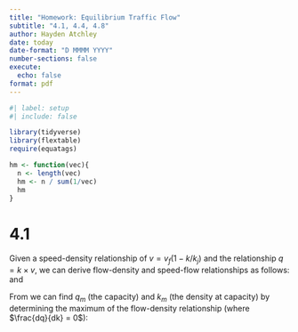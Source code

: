 ```yaml
---
title: "Homework: Equilibrium Traffic Flow"
subtitle: "4.1, 4.4, 4.8"
author: Hayden Atchley
date: today
date-format: "D MMMM YYYY"
number-sections: false
execute: 
  echo: false
format: pdf
---
```


```r
#| label: setup
#| include: false

library(tidyverse)
library(flextable)
require(equatags)

hm <- function(vec){
  n <- length(vec)
  hm <- n / sum(1/vec)
  hm
}
```

# 4.1

Given a speed-density relationship of $v = v_f(1-k/k_j)$ and the relationship $q = k\times v$, we can derive flow-density and speed-flow relationships as follows:
\begin{align}
q &= kv \nonumber\\
q &= kv_f(1-\frac{k}{k_j}) \nonumber\\
q &= kv_f - \frac{k^2v_f}{k_j} \label{qk}
\end{align}  
and
\begin{align}
k = \frac{q}{v},\quad v &= v_f(1-\frac{k}{k_j}) \nonumber\\
\implies v &= v_f(1-\frac{q/v}{k_j}) \nonumber\\
\implies v^2 &= v_fv - \frac{qv_f}{k_j}. \label{vq}
\end{align}

From \ref{qk} we can find $q_m$ (the capacity) and $k_m$ (the density at capacity) by determining the maximum of the flow-density relationship (where $\frac{dq}{dk} = 0$):

\begin{align}
q &= kv_f - \frac{k^2v_f}{k_j} \nonumber\\
\frac{dq}{dk} = 0 &= v_f - 2\frac{k_mv_f}{k_j} \nonumber\\
0 &= v_f(1 - 2\frac{k_m}{k_j}) \nonumber\\
0 &= 1 - 2\frac{k_m}{k_j} \quad \text{if} v_f \neq 0 \nonumber\\
k_m &= \frac{k_j}{2} \label{km}\\
\\
q_m &= k_mv_f (1 - \frac{k_m}{k_j}) \nonumber\\
q_m &= \frac{k_jv_f}{2}(1 - \frac{k_j/2}{k_j}) \nonumber\\
q_m &= \frac{k_jv_f}{4} \label{qm}
\end{align}


